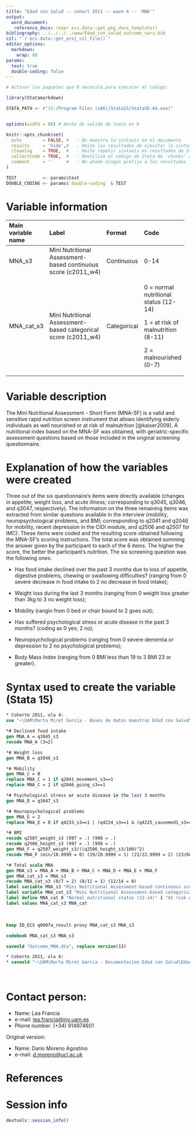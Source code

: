 ```yaml
---
title: "Edad con Salud -- cohort 2011 -- wave 4 -- 'MNA'" 
output:
  word_document:
   reference_docx: !expr ecs.data::get_pkg_docx_template()
bibliography: ../../../../www/Edad_con_salud_outcome_vars.bib 
csl: "`r ecs.data::get_proj_csl_file()`"
editor_options: 
  markdown:
    wrap: 80
params:
  test: true
  double-coding: false
---
```


```r
# Activar los paquetes que R necesita para ejecutar el código:

library(Statamarkdown)

STATA_PATH <- r"(C:/Program Files (x86)/Stata15/StataSE-64.exe)"


options(width = 88) # Ancho de salida de texto en R

knitr::opts_chunk$set(
  echo        = FALSE, #   - No muestra la sintaxis en el documento
  results     = 'hide',#   - Omite los resultados de ejecutar la sintaxis
  cleanlog    = TRUE,  #   - Omite repetir sintaxis en resultados de Stata
  collectcode = TRUE,  #   - Reutiliza el código de Stata de 'chunks' anteriores
  comment     = ''     #   - No añade ningún prefijo a los resultados
)

TEST          <- params$test
DOUBLE_CODING <- params$`double-coding` & TEST
```

# Variable information

+----------------+-------------------------+----------------+----------------+
| Main variable  | Label                   | Format         | Code           |
| name           |                         |                |                |
+:===============+:========================+:===============+:===============+
| MNA_s3         | Mini Nutritional        | Continuous     | 0-14           |
|                | Assessment-based        |                |                |
|                | continuous score        |                |                |
|                | (c2011_w4)              |                |                |
+----------------+-------------------------+----------------+----------------+
| MNA_cat_s3     | Mini Nutritional        | Categorical    | 0 = normal     |
|                | Assessment-based        |                | nutritional    |
|                | categorical score       |                | status (12-14) |
|                | (c2011_w4)              |                |                |
|                |                         |                | 1 = at risk of |
|                |                         |                | malnutrition   |
|                |                         |                | (8-11)         |
|                |                         |                |                |
|                |                         |                | 2 =            |
|                |                         |                | malnourished   |
|                |                         |                | (0-7)          |
+----------------+-------------------------+----------------+----------------+

# Variable description

The Mini Nutritional Assessment - Short Form (MNA-SF) is a valid and sensitive
rapid nutrition screen instrument that allows identifying elderly individuals as
well nourished or at risk of malnutrition [@kaiser2009]. A nutritional index
based on the MNA-SF was obtained, with geriatric-specific assessment questions
based on those included in the original screening questionnaire.

# Explanation of how the variables were created

Three out of the six questionnaire's items were directly available (changes in
appetite, weight loss, and acute illness; corresponding to q3045, q3046, and
q3047, respectively). The information on the three remaining items was extracted
from similar questions available in the interview (mobility, neuropsychological
problems, and BMI; corresponding to q2041 and q2046 for mobility, recent
depression in the CIDI module, and q2506 and q2507 for IMC). These items were
coded and the resulting score obtained following the MNA-SF's scoring
instructions. The total score was obtained summing the answer given by the
participant to each of the 6 items. The higher the score, the better the
participant's nutrition. The six screening question was the following ones:

-   Has food intake declined over the past 3 months due to loss of appetite,
    digestive problems, chewing or swallowing difficulties? (ranging from 0
    severe decrease in food intake to 2 no decrease in food intake);

-   Weight loss during the last 3 months (ranging from 0 weight loss greater
    than 3kg to 3 no weight loss);

-   Mobility (rangin from 0 bed or chair bound to 2 goes out);

-   Has suffered psychological stress or acute disease in the past 3 months?
    (coding as 0 yes; 2 no);

-   Neuropsychological problems (ranging from 0 severe dementia or depression to
    2 no psychological problems);

-   Body Mass Index (ranging from 0 BMI less than 19 to 3 BMI 23 or greater).

# Syntax used to create the variable (Stata 15)

```stata
* Cohorte 2011, ola 4:
use "~\UAM\Marta Miret Garcia - Bases de datos maestras Edad con Salud\Ola_4\Cohorte 2011\rawdata_c2011w4.dta"

```

```stata
*# Declined food intake
gen MNA_A = q3045_s3
recode MNA_A (3=2)

*# Weight loss
gen MNA_B = q3046_s3

*# Mobility
gen MNA_C = 0
replace MNA_C = 1 if q2041_movement_s3==1
replace MNA_C = 2 if q2046_going_s3==1

*# Psychological stress or acute disease in the last 3 months
gen MNA_D = q3047_s3

*# Neuropsychological problems
gen MNA_E = 2
replace MNA_E = 0 if q4233_s3==1 | (q4224_s3==1 & (q4225_causemed1_s3==1 | q4225_causemed2_s3==1 | q4225_causemed3_s3==1 | q4225_causemed4_s3==1))

*# BMI
recode q2507_weight_s3 (997 = .) (998 = .)
recode q2506_height_s3 (997 = .) (998 = .)
gen MNA_F = q2507_weight_s3/((q2506_height_s3/100)^2)
recode MNA_F (min/18.9999 = 0) (19/20.9999 = 1) (21/22.9999 = 2) (23/60 = 3)

*# Total scale MNA
gen MNA_s3 = MNA_A + MNA_B + MNA_C + MNA_D + MNA_E + MNA_F
gen MNA_cat_s3 = MNA_s3
recode MNA_cat_s3 (0/7 = 2) (8/11 = 1) (12/14 = 0)
label variable MNA_s3 "Mini Nutritional Assessment-based continuous score (c2011_w4)"
label variable MNA_cat_s3 "Mini Nutritional Assessment-based categorical score (c2011_w4)"
label define MNA_cat 0 "Normal nutritional status (12-14)" 1 "At risk of malnutrition (8-11)" 2 "Malnourished (0-7)"
label values MNA_cat_s3 MNA_cat

```

<br>

```stata
keep ID_ECS q0007a_result proxy MNA_cat_s3 MNA_s3

codebook MNA_cat_s3 MNA_s3
```

```stata
saveold "Outcome_MNA.dta", replace version(13)
```

```stata
* Cohorte 2011, ola 4:
* saveold "~\UAM\Marta Miret Garcia - Documentacion Edad con Salud\Edad con salud - Ola 4\Outcomes\Cohorte 2011\Outcome datasets\Outcome_MNA.dta", replace version(13)
```

<br>

# Contact person:

-   Name: Lea Francia
-   e-mail: [lea.francia\@inv.uam.es](mailto:lea.francia@inv.uam.es){.email}
-   Phone number: (+34) 914974601

Original version:

-   Name: Dario Moreno Agostino
-   e-mail: [d.moreno\@ucl.ac.uk](mailto:d.moreno@ucl.ac.uk){.email}

# References

::: {#refs}
:::

\newpage

# Session info

```r
devtools::session_info()
```
